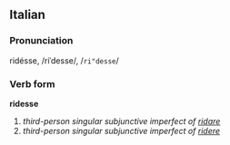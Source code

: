 ==Italian==
===Pronunciation===
ridésse, /riˈdesse/, /<tt>ri"desse</tt>/
===Verb form===
'''ridesse'''

# ''third-person singular subjunctive imperfect of [[ridare]]''
# ''third-person singular subjunctive imperfect of [[ridere]]''